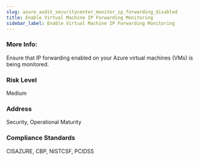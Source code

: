 ```yaml
---
slug: azure_audit_securitycenter_monitor_ip_forwarding_disabled
title: Enable Virtual Machine IP Forwarding Monitoring
sidebar_label: Enable Virtual Machine IP Forwarding Monitoring
---
```


### More Info:

Ensure that IP forwarding enabled on your Azure virtual machines (VMs) is being monitored.

### Risk Level

Medium

### Address

Security, Operational Maturity

### Compliance Standards

CISAZURE, CBP, NISTCSF, PCIDSS

